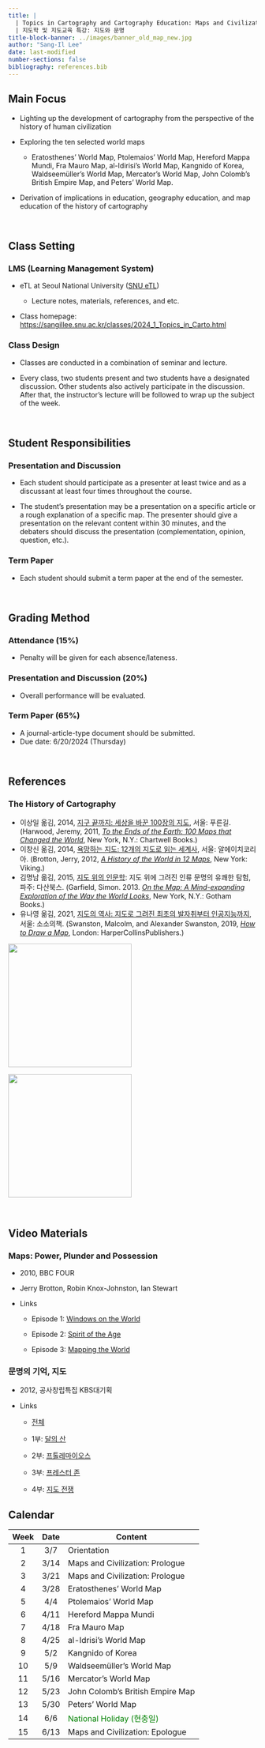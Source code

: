 ```yaml
---
title: |
  | Topics in Cartography and Cartography Education: Maps and Civilization
  | 지도학 및 지도교육 특강: 지도와 문명
title-block-banner: ../images/banner_old_map_new.jpg
author: "Sang-Il Lee"
date: last-modified
number-sections: false
bibliography: references.bib
---
```


## Main Focus

-   Lighting up the development of cartography from the perspective of the history of human civilization

-   Exploring the ten selected world maps

    -   Eratosthenes' World Map, Ptolemaios' World Map, Hereford Mappa Mundi, Fra Mauro Map, al-Idirisi's World Map, Kangnido of Korea, Waldseemüller's World Map, Mercator's World Map, John Colomb's British Empire Map, and Peters' World Map.

-   Derivation of implications in education, geography education, and map education of the history of cartography

<br>

## Class Setting

### LMS (Learning Management System)

-   eTL at Seoul National University ([SNU eTL](http://etl.snu.ac.kr/))

    -   Lecture notes, materials, references, and etc.

-   Class homepage: <https://sangillee.snu.ac.kr/classes/2024_1_Topics_in_Carto.html>

### Class Design

-   Classes are conducted in a combination of seminar and lecture.

-   Every class, two students present and two students have a designated discussion. Other students also actively participate in the discussion. After that, the instructor's lecture will be followed to wrap up the subject of the week.

<br>

## Student Responsibilities

### Presentation and Discussion

-   Each student should participate as a presenter at least twice and as a discussant at least four times throughout the course.

-   The student's presentation may be a presentation on a specific article or a rough explanation of a specific map. The presenter should give a presentation on the relevant content within 30 minutes, and the debaters should discuss the presentation (complementation, opinion, question, etc.).

### Term Paper

-   Each student should submit a term paper at the end of the semester.

<br>

## Grading Method

### Attendance (15%)

-   Penalty will be given for each absence/lateness.

### Presentation and Discussion (20%)

-   Overall performance will be evaluated.

### Term Paper (65%)

-   A journal-article-type document should be submitted.
-   Due date: 6/20/2024 (Thursday)

<br>

## References

### The History of Cartography

-   이상일 옮김, 2014, [지구 끝까지: 세상을 바꾼 100장의 지도](https://www.yes24.com/Product/Goods/11772692), 서울: 푸른길. (Harwood, Jeremy, 2011, [*To the Ends of the Earth: 100 Maps that Changed the World*](https://www.amazon.com/Ends-Earth-Maps-Changed-World/dp/0785828982), New York, N.Y.: Chartwell Books.)
-   이창신 옮김, 2014, [욕망하는 지도: 12개의 지도로 읽는 세계사](https://www.yes24.com/Product/goods/12192777), 서울: 알에이치코리아. (Brotton, Jerry, 2012, [*A History of the World in 12 Maps*](https://www.amazon.com/History-World-12-Maps/dp/0143126024/ref=sr_1_1?crid=9UJLJ246IYSS&dib=eyJ2IjoiMSJ9.FY-MmIMOaa_OhpIKA0R7CHSpbeqP3wOtOFs1sSfDjxeQ8INh1JiJ-KQljiGWcA25hxz874-gObNXP3X5ux2xio52rPEJBPyZ7ZvLFDY0DDy8yLVU9scI67gu_NYK-0eK0EXvGAmeM6n4j8Vlbb5scmVYm88eBN25OVoCVQ_OnJwXaIQhrTFJBx88eP5I5jEQC0fdviI7qwn7JuLEicvdF9YVmfvRWbYyWu7okUNlW0A._mvJs7KogkSTGtuBdXenODFkqSV87AzIcwZwWisz9to&dib_tag=se&keywords=A+History+of+the+World+in+12+Maps&qid=1705823939&s=books&sprefix=a+history+of+the+world+in+12+maps%2Cstripbooks-intl-ship%2C217&sr=1-1), New York: Viking.)
-   김명남 옮김, 2015, [지도 위의 인문학](https://www.yes24.com/Product/Goods/23544580): 지도 위에 그려진 인류 문명의 유쾌한 탐험, 파주: 다산북스. (Garfield, Simon. 2013. [*On the Map: A Mind-expanding Exploration of the Way the World Looks*](https://www.amazon.com/Map-Mind-Expanding-Exploration-Notable-Adults/dp/1592407803/ref=sr_1_1?crid=3BJW1GMAX4YZ5&dib=eyJ2IjoiMSJ9.lQGK5iKst9YJ8yMba6Ck0TRUHjQNFMzmbWXLYoV6jo4Jk4J7_nKqqf7F2C6id3nHQltlEDYPQ39oLfK4oLqViqP1LTrmA66wA6jVbBRQOuQGWWx0Oxc72aDNdtS3WoQYNFIXZ-uyCrWncYV83Q2QjQ.FdwJlG7VbG8FpX75S9mLb0ynmr8fBli71VRD27DKD9U&dib_tag=se&keywords=On+the+Map%3A+A+Mind-expanding&qid=1705823976&s=books&sprefix=on+the+map+a+mind-expanding%2Cstripbooks-intl-ship%2C227&sr=1-1), New York, N.Y.: Gotham Books.)
-   유나영 옮김, 2021, [지도의 역사: 지도로 그려진 최초의 발자취부터 인공지능까지](https://www.yes24.com/Product/Goods/104227876), 서울: 소소의책. (Swanston, Malcolm, and Alexander Swanston, 2019, [*How to Draw a Map*](https://www.amazon.com/How-to-Draw-a-Map/dp/0008275793/ref=sr_1_2?crid=215Q9RNBMV48J&dib=eyJ2IjoiMSJ9.DnuLacSDTLpZaYAPmIRSfz7vy-o7UERC3fTszoV0jhEEr8FXT1cDbT--r7xxnZmYB4jZ9jM5FXcvOnYk7dr27Vdwek5pU12DGGcykFuM2X_j6nAY4mw-MTRjhnWhUhlFmwwhI1_wYiFLxTOKjNPgDir8_GI4bKClkI3i1X1VB7zrj-noPbUOtGDMQ6feMKFvkoQ__K7T43W7D6vm6qU_rIVRdw96W-Gf0G09zFuMPk0.Lev427xXvPEXInx4RTCdzXCKrE_a4wiR7-ffvepb5xA&dib_tag=se&keywords=How+to+Draw+a+Map&qid=1705824019&s=books&sprefix=how+to+draw+a+map%2Cstripbooks-intl-ship%2C223&sr=1-2), London: HarperCollinsPublishers.)

::: {layout="[50, -10, 50]" layout-valign="bottom"}
![](images/clipboard-1073289357.png){width="250"}

![](images/clipboard-284730669.jpeg){width="250"}
:::

<br>

## Video Materials

### Maps: Power, Plunder and Possession

-   2010, BBC FOUR

-   Jerry Brotton, Robin Knox-Johnston, Ian Stewart

-   Links

    -   Episode 1: [Windows on the World](https://www.dailymotion.com/video/x823fqh)

    -   Episode 2: [Spirit of the Age](https://www.dailymotion.com/video/x826f5y)

    -   Episode 3: [Mapping the World](https://www.dailymotion.com/video/x826gac)

### 문명의 기억, 지도

-   2012, 공사창립특집 KBS대기획

-   Links

    -   [전체](https://www.youtube.com/watch?v=lcobSQ_fopo)

    -   1부: [달의 산](https://www.youtube.com/watch?v=Q9S0A4wyp80)

    -   2부: [프톨레마이오스](https://www.youtube.com/watch?v=JK18xpR1w8Q)

    -   3부: [프레스터 존](https://www.youtube.com/watch?v=MC-nMdw-zBU)

    -   4부: [지도 전쟁](https://www.youtube.com/watch?v=EneGCdNUHio)

## Calendar

| Week | Date | Content                                           |
|:----:|:----:|---------------------------------------------------|
|  1   | 3/7  | Orientation                                       |
|  2   | 3/14 | Maps and Civilization: Prologue                   |
|  3   | 3/21 | Maps and Civilization: Prologue                   |
|  4   | 3/28 | Eratosthenes' World Map                           |
|  5   | 4/4  | Ptolemaios' World Map                             |
|  6   | 4/11 | Hereford Mappa Mundi                              |
|  7   | 4/18 | Fra Mauro Map                                     |
|  8   | 4/25 | al-Idrisi's World Map                             |
|  9   | 5/2  | Kangnido of Korea                                 |
|  10  | 5/9  | Waldseemüller's World Map                         |
|  11  | 5/16 | Mercator's World Map                              |
|  12  | 5/23 | John Colomb's British Empire Map                  |
|  13  | 5/30 | Peters' World Map                                 |
|  14  | 6/6  | [National Holiday (현충일)]{style="color:green;"} |
|  15  | 6/13 | Maps and Civilization: Epologue                   |
